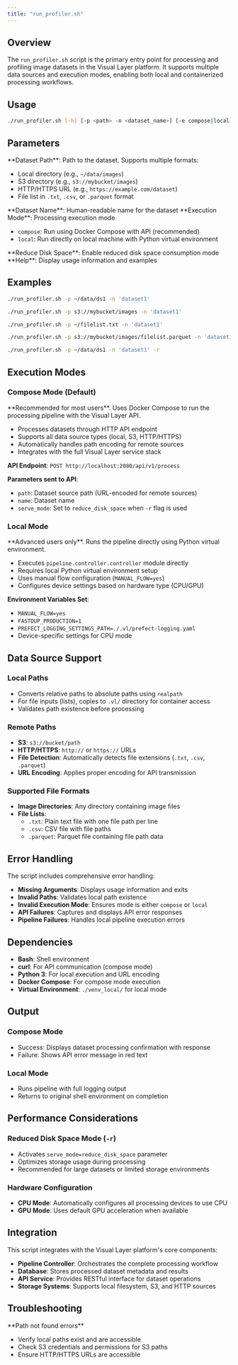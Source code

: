 ```yaml
---
title: "run_profiler.sh"
---
```


## Overview

The `run_profiler.sh` script is the primary entry point for processing and profiling image datasets in the Visual Layer platform. It supports multiple data sources and execution modes, enabling both local and containerized processing workflows.

## Usage

```bash
./run_profiler.sh [-h] [-p <path> -n <dataset_name>] [-e compose|local] [-r]
```

## Parameters

<ParamField path="-p" type="string" required>
  **Dataset Path**: Path to the dataset. Supports multiple formats:

  - Local directory (e.g., `~/data/images`)
  - S3 directory (e.g., `s3://mybucket/images`)
  - HTTP/HTTPS URL (e.g., `https://example.com/dataset`)
  - File list in `.txt`, `.csv`, or `.parquet` format
</ParamField>

<ParamField path="-n" type="string" required>
  **Dataset Name**: Human-readable name for the dataset
</ParamField>

<ParamField path="-e" default="compose" type="string">
  **Execution Mode**: Processing execution mode

  - `compose`: Run using Docker Compose with API (recommended)
  - `local`: Run directly on local machine with Python virtual environment
</ParamField>

<ParamField path="-r" default="false" type="boolean">
  **Reduce Disk Space**: Enable reduced disk space consumption mode
</ParamField>

<ParamField path="-h" type="boolean">
  **Help**: Display usage information and examples
</ParamField>

## Examples

<CodeGroup>

```bash Local Directory
./run_profiler.sh -p ~/data/ds1 -n 'dataset1'
```


```bash S3 Directory
./run_profiler.sh -p s3://mybucket/images -n 'dataset1'
```


```bash File List (Local)
./run_profiler.sh -p ~/filelist.txt -n 'dataset1'
```


```bash File List (S3)
./run_profiler.sh -p s3://mybucket/images/filelist.parquet -n 'dataset1'
```


```bash Reduced Disk Space
./run_profiler.sh -p ~/data/ds1 -n 'dataset1' -r
```

</CodeGroup>

## Execution Modes

### Compose Mode (Default)

<Info>
  **Recommended for most users**. Uses Docker Compose to run the processing pipeline with the Visual Layer API.
</Info>

- Processes datasets through HTTP API endpoint
- Supports all data source types (local, S3, HTTP/HTTPS)
- Automatically handles path encoding for remote sources
- Integrates with the full Visual Layer service stack

**API Endpoint**: `POST http://localhost:2080/api/v1/process`

**Parameters sent to API**:

- `path`: Dataset source path (URL-encoded for remote sources)
- `name`: Dataset name
- `serve_mode`: Set to `reduce_disk_space` when `-r` flag is used

### Local Mode

<Warning>
  **Advanced users only**. Runs the pipeline directly using Python virtual environment.
</Warning>

- Executes `pipeline.controller.controller` module directly
- Requires local Python virtual environment setup
- Uses manual flow configuration (`MANUAL_FLOW=yes`)
- Configures device settings based on hardware type (CPU/GPU)

**Environment Variables Set**:

- `MANUAL_FLOW=yes`
- `FASTDUP_PRODUCTION=1`
- `PREFECT_LOGGING_SETTINGS_PATH=./.vl/prefect-logging.yaml`
- Device-specific settings for CPU mode

## Data Source Support

### Local Paths

- Converts relative paths to absolute paths using `realpath`
- For file inputs (lists), copies to `.vl/` directory for container access
- Validates path existence before processing

### Remote Paths

- **S3**: `s3://bucket/path`
- **HTTP/HTTPS**: `http://` or `https://` URLs
- **File Detection**: Automatically detects file extensions (`.txt`, `.csv`, `.parquet`)
- **URL Encoding**: Applies proper encoding for API transmission

### Supported File Formats

- **Image Directories**: Any directory containing image files
- **File Lists**:
  - `.txt`: Plain text file with one file path per line
  - `.csv`: CSV file with file paths
  - `.parquet`: Parquet file containing file path data

## Error Handling

The script includes comprehensive error handling:

- **Missing Arguments**: Displays usage information and exits
- **Invalid Paths**: Validates local path existence
- **Invalid Execution Mode**: Ensures mode is either `compose` or `local`
- **API Failures**: Captures and displays API error responses
- **Pipeline Failures**: Handles local pipeline execution errors

## Dependencies

- **Bash**: Shell environment
- **curl**: For API communication (compose mode)
- **Python 3**: For local execution and URL encoding
- **Docker Compose**: For compose mode execution
- **Virtual Environment**: `./venv_local/` for local mode

## Output

### Compose Mode

- Success: Displays dataset processing confirmation with response
- Failure: Shows API error message in red text

### Local Mode

- Runs pipeline with full logging output
- Returns to original shell environment on completion

## Performance Considerations

### Reduced Disk Space Mode (`-r`)

- Activates `serve_mode=reduce_disk_space` parameter
- Optimizes storage usage during processing
- Recommended for large datasets or limited storage environments

### Hardware Configuration

- **CPU Mode**: Automatically configures all processing devices to use CPU
- **GPU Mode**: Uses default GPU acceleration when available

## Integration

This script integrates with the Visual Layer platform's core components:

- **Pipeline Controller**: Orchestrates the complete processing workflow
- **Database**: Stores processed dataset metadata and results
- **API Service**: Provides RESTful interface for dataset operations
- **Storage Systems**: Supports local filesystem, S3, and HTTP sources

## Troubleshooting

<Accordion title="Common Issues">
  **Path not found errors**

  - Verify local paths exist and are accessible
  - Check S3 credentials and permissions for S3 paths
  - Ensure HTTP/HTTPS URLs are accessible
</Accordion>